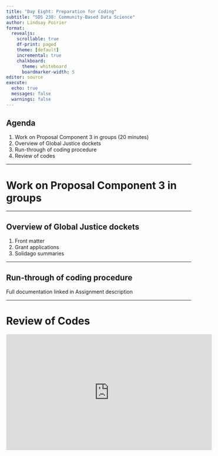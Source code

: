 ```yaml
---
title: "Day Eight: Preparation for Coding"
subtitle: "SDS 238: Community-Based Data Science"
author: Lindsay Poirier
format: 
  revealjs:
    scrollable: true
    df-print: paged
    theme: [default]
    incremental: true
    chalkboard:
      theme: whiteboard
      boardmarker-width: 5
editor: source
execute:
  echo: true
  messages: false
  warnings: false
---
```



## Agenda

1. Work on Proposal Component 3 in groups (20 minutes)
2. Overview of Global Justice dockets
3. Run-through of coding procedure
4. Review of codes


---

# Work on Proposal Component 3 in groups

---

## Overview of Global Justice dockets

1. Front matter
2. Grant applications
3. Solidago summaries

---

## Run-through of coding procedure

Full documentation linked in Assignment description

---

# Review of Codes


<iframe width="560" height="315" src="https://www.youtube.com/embed/VHHw9m1mtq8?si=ZQY5P0rQwj2xD3Dp" title="YouTube video player" frameborder="0" allow="accelerometer; autoplay; clipboard-write; encrypted-media; gyroscope; picture-in-picture; web-share" referrerpolicy="strict-origin-when-cross-origin" allowfullscreen></iframe>

